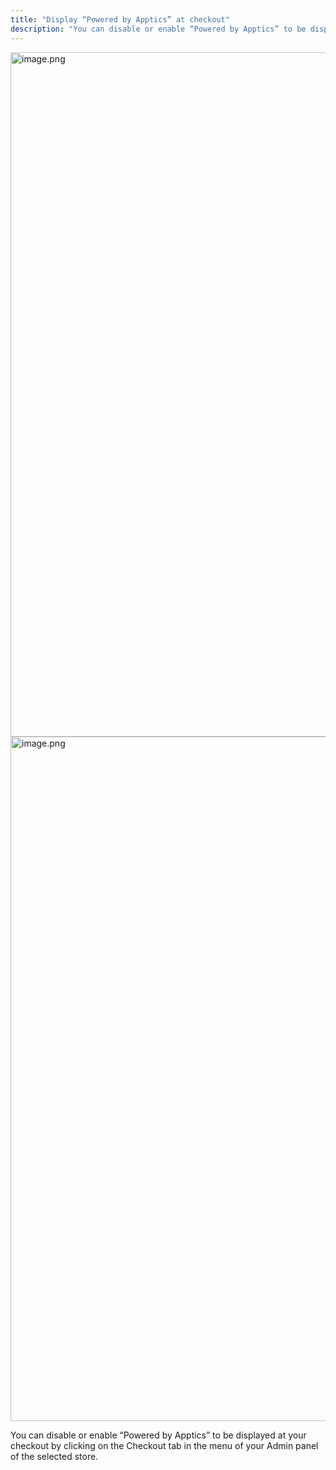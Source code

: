 ```yaml
---
title: "Display “Powered by Apptics” at checkout"
description: "You can disable or enable “Powered by Apptics” to be displayed at your checkout by clicking on the Checkout tab in the menu of your Admin panel of the select..."
---
```



<Steps>
  <Step title="Click on Checkout, then click on Edit Apparence.">
    <img
      src="https://mintcdn.com/tagadapay/gEouhPTjuFFNs3OG/assets/knowledge-center/misc/image-064ab530.png?fit=max&auto=format&n=gEouhPTjuFFNs3OG&q=85&s=8519bbb030f3e31b49f0661ecf3ec64a"
      alt="image.png"
      data-og-width="1919"
      width="1919"
      data-og-height="1095"
      height="1095"
      data-path="assets/knowledge-center/misc/image-064ab530.png"
      data-optimize="true"
      data-opv="2"
      srcset="https://mintcdn.com/tagadapay/gEouhPTjuFFNs3OG/assets/knowledge-center/misc/image-064ab530.png?w=280&fit=max&auto=format&n=gEouhPTjuFFNs3OG&q=85&s=accc9aea1ef92ee7c7037c6aa466793c 280w, https://mintcdn.com/tagadapay/gEouhPTjuFFNs3OG/assets/knowledge-center/misc/image-064ab530.png?w=560&fit=max&auto=format&n=gEouhPTjuFFNs3OG&q=85&s=c9c8ced90cf591d4ad1623175b8b970c 560w, https://mintcdn.com/tagadapay/gEouhPTjuFFNs3OG/assets/knowledge-center/misc/image-064ab530.png?w=840&fit=max&auto=format&n=gEouhPTjuFFNs3OG&q=85&s=ee985944e7310b3a98e3a43dcd2fc206 840w, https://mintcdn.com/tagadapay/gEouhPTjuFFNs3OG/assets/knowledge-center/misc/image-064ab530.png?w=1100&fit=max&auto=format&n=gEouhPTjuFFNs3OG&q=85&s=f5735b3593a1c7a025079b7b81f8f818 1100w, https://mintcdn.com/tagadapay/gEouhPTjuFFNs3OG/assets/knowledge-center/misc/image-064ab530.png?w=1650&fit=max&auto=format&n=gEouhPTjuFFNs3OG&q=85&s=5c8d73210467a68d08a8f527eb446103 1650w, https://mintcdn.com/tagadapay/gEouhPTjuFFNs3OG/assets/knowledge-center/misc/image-064ab530.png?w=2500&fit=max&auto=format&n=gEouhPTjuFFNs3OG&q=85&s=b6b8ad5ff045db467876841bfbe1d78a 2500w"
    />
  </Step>
  <Step title="Select the tab Branding. Enable the option Show “Powered by Apptics” to display this branding in the footer of your checkout.">
    <img
      src="https://mintcdn.com/tagadapay/gEouhPTjuFFNs3OG/assets/knowledge-center/misc/image-59eac7a4.png?fit=max&auto=format&n=gEouhPTjuFFNs3OG&q=85&s=e5401ce768801eb9b62e68c731466b8d"
      alt="image.png"
      data-og-width="1919"
      width="1919"
      data-og-height="1095"
      height="1095"
      data-path="assets/knowledge-center/misc/image-59eac7a4.png"
      data-optimize="true"
      data-opv="2"
      srcset="https://mintcdn.com/tagadapay/gEouhPTjuFFNs3OG/assets/knowledge-center/misc/image-59eac7a4.png?w=280&fit=max&auto=format&n=gEouhPTjuFFNs3OG&q=85&s=9b2e5a6572ad805461f7273a4e17e771 280w, https://mintcdn.com/tagadapay/gEouhPTjuFFNs3OG/assets/knowledge-center/misc/image-59eac7a4.png?w=560&fit=max&auto=format&n=gEouhPTjuFFNs3OG&q=85&s=9cf7c1b1437fe147743690e8e998b78c 560w, https://mintcdn.com/tagadapay/gEouhPTjuFFNs3OG/assets/knowledge-center/misc/image-59eac7a4.png?w=840&fit=max&auto=format&n=gEouhPTjuFFNs3OG&q=85&s=3553859198ce5d4ba24a39aa6a0c29c6 840w, https://mintcdn.com/tagadapay/gEouhPTjuFFNs3OG/assets/knowledge-center/misc/image-59eac7a4.png?w=1100&fit=max&auto=format&n=gEouhPTjuFFNs3OG&q=85&s=f0b8e3efd43f348335d7145ddaeded4d 1100w, https://mintcdn.com/tagadapay/gEouhPTjuFFNs3OG/assets/knowledge-center/misc/image-59eac7a4.png?w=1650&fit=max&auto=format&n=gEouhPTjuFFNs3OG&q=85&s=742dabff65fdbb72350f8c9fc281319e 1650w, https://mintcdn.com/tagadapay/gEouhPTjuFFNs3OG/assets/knowledge-center/misc/image-59eac7a4.png?w=2500&fit=max&auto=format&n=gEouhPTjuFFNs3OG&q=85&s=b0c085bfe1f90fad3f2b8821cc8bdf44 2500w"
    />
  </Step>
  <Step title="Once you are done customizing your checkout don’t forget to click on the Save changes button.">
    
  </Step>
</Steps>

You can disable or enable “Powered by Apptics” to be displayed at your checkout by clicking on the Checkout tab in the menu of your Admin panel of the selected store.